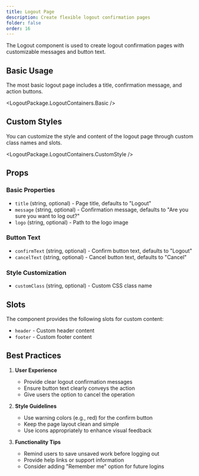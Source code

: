 ```yaml
---
title: Logout Page
description: Create flexible logout confirmation pages
folder: false
order: 16
---
```



The Logout component is used to create logout confirmation pages with customizable messages and button text.

## Basic Usage

The most basic logout page includes a title, confirmation message, and action buttons.

<LogoutPackage.LogoutContainers.Basic />

## Custom Styles

You can customize the style and content of the logout page through custom class names and slots.

<LogoutPackage.LogoutContainers.CustomStyle />

## Props

### Basic Properties
- `title` (string, optional) - Page title, defaults to "Logout"
- `message` (string, optional) - Confirmation message, defaults to "Are you sure you want to log out?"
- `logo` (string, optional) - Path to the logo image

### Button Text
- `confirmText` (string, optional) - Confirm button text, defaults to "Logout"
- `cancelText` (string, optional) - Cancel button text, defaults to "Cancel"

### Style Customization
- `customClass` (string, optional) - Custom CSS class name

## Slots

The component provides the following slots for custom content:

- `header` - Custom header content
- `footer` - Custom footer content

## Best Practices

1. **User Experience**
   - Provide clear logout confirmation messages
   - Ensure button text clearly conveys the action
   - Give users the option to cancel the operation

2. **Style Guidelines**
   - Use warning colors (e.g., red) for the confirm button
   - Keep the page layout clean and simple
   - Use icons appropriately to enhance visual feedback

3. **Functionality Tips**
   - Remind users to save unsaved work before logging out
   - Provide help links or support information
   - Consider adding "Remember me" option for future logins 